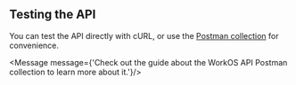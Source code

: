 
## Testing the API

You can test the API directly with cURL, or use the [Postman collection](#Postman) for convenience.

<Message message={'Check out the guide about the WorkOS API Postman collection to learn more about it.'}/>
